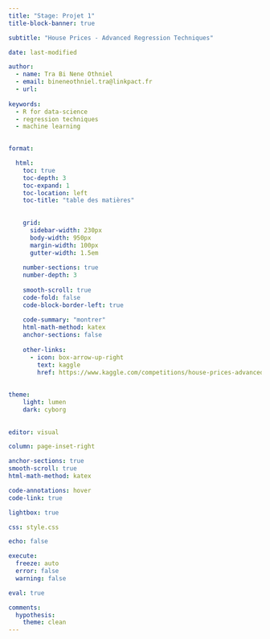 ```yaml
---
title: "Stage: Projet 1"
title-block-banner: true

subtitle: "House Prices - Advanced Regression Techniques"

date: last-modified

author: 
  - name: Tra Bi Nene Othniel
  - email: bineneothniel.tra@linkpact.fr
  - url: 
  
keywords: 
  - R for data-science
  - regression techniques
  - machine learning
  

format: 

  html:
    toc: true
    toc-depth: 3
    toc-expand: 1
    toc-location: left
    toc-title: "table des matières"
    
    
    grid:
      sidebar-width: 230px
      body-width: 950px
      margin-width: 100px
      gutter-width: 1.5em
    
    number-sections: true
    number-depth: 3
    
    smooth-scroll: true
    code-fold: false
    code-block-border-left: true
    
    code-summary: "montrer"
    html-math-method: katex
    anchor-sections: false
    
    other-links:
      - icon: box-arrow-up-right
        text: kaggle
        href: https://www.kaggle.com/competitions/house-prices-advanced-regression-techniques
    
        
theme:
    light: lumen
    dark: cyborg
      
   
editor: visual

column: page-inset-right

anchor-sections: true
smooth-scroll: true
html-math-method: katex

code-annotations: hover
code-link: true

lightbox: true

css: style.css

echo: false

execute: 
  freeze: auto
  error: false
  warning: false

eval: true

comments:
  hypothesis: 
    theme: clean
---
```






